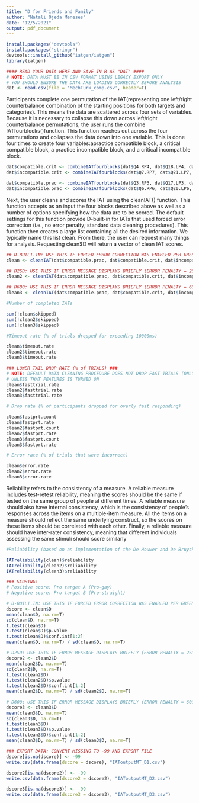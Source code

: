 ```yaml
---
title: "D for Friends and Family"
author: "Natali Ojeda Meneses"
date: "12/5/2021"
output: pdf_document
---
```


```r
install.packages("devtools")
install.packages("stringr")
devtools::install_github("iatgen/iatgen")
library(iatgen)
```

```r
#### READ YOUR DATA HERE AND SAVE IN R AS "DAT" ####
# NOTE: DATA MUST BE IN CSV FORMAT USING LEGACY EXPORT ONLY
# YOU SHOULD ENSURE THE DATA ARE LOADING CORRECTLY BEFORE ANALYSIS
dat <- read.csv(file = 'MechTurk_comp.csv', header=T)

```

Participants complete one permutation of the IAT(representing one left/right counterbalance combination of the starting positions for both targets and categories). This means the data are scattered across four sets of variables.
Because it is necessary to collapse this down across left/right counterbalance permutations, the user runs the combine IATfourblocks()function. This function reaches out across the four permutations and collapses the data down into one variable. This is done four times to create four variables:apractice compatible block, a critical compatible block, a practice incompatible block, and a critical incompatible block.


```r

dat$compatible.crit <- combineIATfourblocks(dat$Q4.RP4, dat$Q18.LP4, dat$Q14.RN7, dat$Q28.LN7)
dat$incompatible.crit <- combineIATfourblocks(dat$Q7.RP7, dat$Q21.LP7, dat$Q11.RN4, dat$Q25.LN4)

```

```r

dat$compatible.prac <- combineIATfourblocks(dat$Q3.RP3, dat$Q17.LP3, dat$Q13.RN6, dat$Q27.LN6)
dat$incompatible.prac <- combineIATfourblocks(dat$Q6.RP6, dat$Q20.LP6, dat$Q10.RN3, dat$Q24.LN3)

```

Next, the user cleans and scores the IAT using the cleanIAT() function. This function accepts as an input the four blocks described above as well as a number of options specifying how the data are to be scored. The default settings for this function provide D-built-in for IATs that used forced error correction (i.e., no error penalty; standard data cleaning procedures). This function then creates a large list containing all the desired information. We typically name this list clean.
From there, the user can request many things for analysis. Requesting clean$D will return a vector of clean IAT scores.

```r

## D-BUILT.IN: USE THIS IF FORCED ERROR CORRECTION WAS ENABLED PER GREENWALD ET AL 2003
clean <- cleanIAT(dat$compatible.prac, dat$compatible.crit, dat$incompatible.prac, dat$incompatible.crit, error.penalty = FALSE)

## D2SD: USE THIS IF ERROR MESSAGE DISPLAYS BRIEFLY (ERROR PENALTY = 2SD) 
clean2 <- cleanIAT(dat$compatible.prac, dat$compatible.crit, dat$incompatible.prac, dat$incompatible.crit, error.penalty=TRUE, error.penalty.ms = "2SD")

## D600: USE THIS IF ERROR MESSAGE DISPLAYS BRIEFLY (ERROR PENALTY = 600 MS) 
clean3 <- cleanIAT(dat$compatible.prac, dat$compatible.crit, dat$incompatible.prac, dat$incompatible.crit, error.penalty=TRUE, error.penalty.ms = 600)

```

```r

#Number of completed IATs

sum(!clean$skipped)
sum(!clean2$skipped)
sum(!clean3$skipped)

```

```r

#Timeout rate (% of trials dropped for exceeding 10000ms) 

clean$timeout.rate
clean2$timeout.rate
clean3$timeout.rate

```

```r
### LOWER TAIL DROP RATE (% of TRIALS) ###
# NOTE: DEFAULT DATA CLEANING PROCEDURE DOES NOT DROP FAST TRIALS (ONLY FAST PARTICIPANTS) SO THIS WILL BE ZERO
# UNLESS THAT FEATURES IS TURNED ON
clean$fasttrial.rate
clean2$fasttrial.rate
clean3$fasttrial.rate
```

```r

# Drop rate (% of participants dropped for overly fast responding)

clean$fastprt.count
clean$fastprt.rate
clean2$fastprt.count
clean2$fastprt.rate
clean3$fastprt.count
clean3$fastprt.rate
```

```r

# Error rate (% of trials that were incorrect)

clean$error.rate
clean2$error.rate
clean3$error.rate
```
Reliability refers to the consistency of a measure. A reliable measure includes test-retest reliability, meaning the scores should be the same if tested on the same group of people at different times. A reliable measure should also have internal consistency, which is the consistency of people’s responses across the items on a multiple-item measure. All the items on a measure should reflect the same underlying construct, so the scores on these items should be correlated with each other. Finally, a reliable measure should have inter-rater consistency, meaning that different individuals assessing the same stimuli should score similarly

```r

#Reliability (based on an implementation of the De Houwer and De Bruycker [2007] method)

IATreliability(clean)$reliability
IATreliability(clean2)$reliability
IATreliability(clean3)$reliability

```

```r

### SCORING: 
# Positive score: Pro target A (Pro-gay) 
# Negative score: Pro target B (Pro-straight) 

# D-BUILT.IN: USE THIS IF FORCED ERROR CORRECTION WAS ENABLED PER GREENWALD ET AL 2003
dscore <- clean$D
mean(clean$D, na.rm=T)
sd(clean$D, na.rm=T)
t.test(clean$D)
t.test(clean$D)$p.value
t.test(clean$D)$conf.int[1:2]
mean(clean$D, na.rm=T) / sd(clean$D, na.rm=T)

# D2SD: USE THIS IF ERROR MESSAGE DISPLAYS BRIEFLY (ERROR PENALTY = 2SD) 
dscore2 <- clean2$D
mean(clean2$D, na.rm=T)
sd(clean2$D, na.rm=T)
t.test(clean2$D)
t.test(clean2$D)$p.value
t.test(clean2$D)$conf.int[1:2]
mean(clean2$D, na.rm=T) / sd(clean2$D, na.rm=T)

# D600: USE THIS IF ERROR MESSAGE DISPLAYS BRIEFLY (ERROR PENALTY = 600 MS) 
dscore3 <- clean3$D
mean(clean3$D, na.rm=T)
sd(clean3$D, na.rm=T)
t.test(clean3$D)
t.test(clean3$D)$p.value
t.test(clean3$D)$conf.int[1:2]
mean(clean3$D, na.rm=T) / sd(clean3$D, na.rm=T)


```

```r
### EXPORT DATA: CONVERT MISSING TO -99 AND EXPORT FILE
dscore[is.na(dscore)] <- -99 
write.csv(data.frame(dscore = dscore), "IAToutputMT_D1.csv")

dscore2[is.na(dscore2)] <- -99 
write.csv(data.frame(dscore2 = dscore2), "IAToutputMT_D2.csv")

dscore3[is.na(dscore3)] <- -99 
write.csv(data.frame(dscore3 = dscore3), "IAToutputMT_D3.csv")

```


